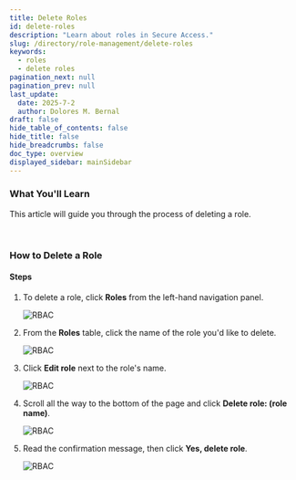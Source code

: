 ```yaml
---
title: Delete Roles
id: delete-roles
description: "Learn about roles in Secure Access."
slug: /directory/role-management/delete-roles
keywords:
  - roles
  - delete roles
pagination_next: null
pagination_prev: null
last_update:
  date: 2025-7-2
  author: Dolores M. Bernal
draft: false
hide_table_of_contents: false
hide_title: false
hide_breadcrumbs: false
doc_type: overview
displayed_sidebar: mainSidebar
---
```


### What You'll Learn  

This article will guide you through the process of deleting a role.
 
<br/>

### How to Delete a Role

#### Steps

1. To delete a role, click **Roles** from the left-hand navigation panel. 

    ![RBAC](../images/roles-lefthand.png)

2. From the **Roles** table, click the name of the role you'd like to delete. 

     ![RBAC](../images/delete-role-click.png)

3. Click **Edit role** next to the role's name. 

     ![RBAC](../images/click-edit-role.png)

4. Scroll all the way to the bottom of the page and click **Delete role: (role name)**.

     ![RBAC](../images/delete-role-button.png)

5. Read the confirmation message, then click **Yes, delete role**.

     ![RBAC](../images/confirmation-delete.png)

<br />
